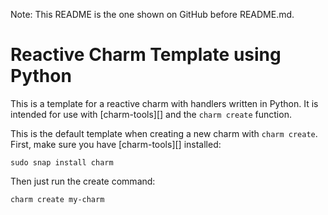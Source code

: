 Note: This README is the one shown on GitHub before README.md.

# Reactive Charm Template using Python

This is a template for a reactive charm with handlers written in Python.
It is intended for use with [charm-tools][] and the `charm create` function.



This is the default template when creating a new charm with `charm create`.
First, make sure you have [charm-tools][] installed:

```
sudo snap install charm
```

Then just run the create command:

```
charm create my-charm
```
